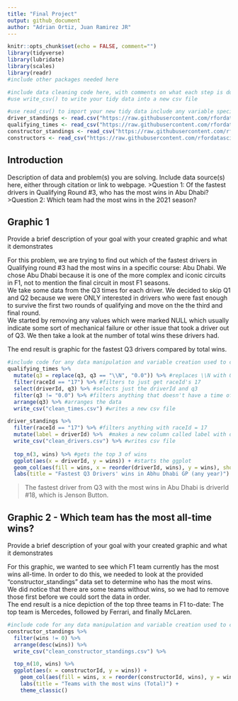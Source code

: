 ```yaml
---
title: "Final Project"
output: github_document
author: "Adrian Ortiz, Juan Ramirez JR"
---
```


```r
knitr::opts_chunk$set(echo = FALSE, comment="")
library(tidyverse)
library(lubridate)
library(scales)
library(readr)
#include other packages needed here
```

```r
#include data cleaning code here, with comments on what each step is doing the indicators above eval=FALSE and include=FALSE will stop the code from running again when you knit the document while still keeping the code in the document
#use write_csv() to write your tidy data into a new csv file
```

```r
#use read_csv() to import your new tidy data include any variable specifications here as needed
driver_standings <- read.csv("https://raw.githubusercontent.com/rfordatascience/tidytuesday/master/data/2021/2021-09-07/driver_standings.csv")
qualifying_times <- read_csv("https://raw.githubusercontent.com/rfordatascience/tidytuesday/master/data/2021/2021-09-07/qualifying.csv")
constructor_standings <- read_csv("https://raw.githubusercontent.com/rfordatascience/tidytuesday/master/data/2021/2021-09-07/constructor_standings.csv")
constructors <- read_csv("https://raw.githubusercontent.com/rfordatascience/tidytuesday/master/data/2021/2021-09-07/constructors.csv")
```

## Introduction
Description of data and problem(s) you are solving.  Include data source(s) here, either through citation or link to webpage.
>Question 1: Of the fastest drivers in Qualifying Round #3, who has the most wins in Abu Dhabi?
>Question 2: Which team had the most wins in the 2021 season?

## Graphic 1
Provide a brief description of your goal with your created graphic and what it demonstrates

For this problem, we are trying to find out which of the fastest drivers in Qualifying round #3 had the most wins in a specific course: Abu Dhabi. We chose Abu Dhabi because it is one of the more complex and iconic circuits in F1, not to mention the final circuit in most F1 seasons.  
We take some data from the Q3 times for each driver. We decided to skip Q1 and Q2 because we were ONLY interested in drivers who were fast enough to survive the first two rounds of qualifying and move on the the third and final round.  
We started by removing any values which were marked NULL which usually indicate some sort of mechanical failure or other issue that took a driver out of Q3. We then take a look at the number of total wins these drivers had.  

The end result is graphic for the fastest Q3 drivers compared by total wins.

```r
#include code for any data manipulation and variable creation used to create the graphic as well as the code for the graph creation - be sure to comment all code with description of steps being completed with each line of code
qualifying_times %>% 
  mutate(q3 = replace(q3, q3 == "\\N", "0.0")) %>% #replaces \\N with 0.0 in the qualifying time #3
  filter(raceId == "17") %>% #filters to just get raceId's 17
  select(driverId, q3) %>% #selects just the driverId and q3
  filter(q3 != "0.0") %>% #filters anything that doesn't have a time of 0.0 for q3
  arrange(q3) %>% #arranges the data
  write_csv("clean_times.csv") #writes a new csv file
```

```r
driver_standings %>% 
  filter(raceId == "17") %>% #filters anything with raceId = 17
  mutate(label = driverId) %>%  #makes a new column called label with driverId's
  write_csv("clean_drivers.csv") %>% #writes csv file
  
  top_n(3, wins) %>% #gets the top 3 of wins
  ggplot(aes(x = driverId, y = wins)) + #starts the ggplot
  geom_col(aes(fill = wins, x = reorder(driverId, wins), y = wins), show.legend = FALSE) + #creates the col graph
  labs(title = "Fastest Q3 Drivers' wins in Abhu Dhabi GP (any year)") #adds labels
```
> The fastest driver from Q3 with the most wins in Abu Dhabi is driverId #18, which is Jenson Button.

## Graphic 2 - Which team has the most all-time wins?
Provide a brief description of your goal with your created graphic and what it demonstrates

For this graphic, we wanted to see which F1 team currently has the most wins all-time. In order to do this, we needed to look at the provided "constructor_standings" data set to determine who has the most wins.  
We did notice that there are some teams without wins, so we had to remove those first before we could sort the data in order.  
The end result is a nice depiction of the top three teams in F1 to-date: The top team is Mercedes, followed by Ferrari, and finally McLaren.
```r
#include code for any data manipulation and variable creation used to create the graphic as well as the code for the graph creation - be sure to comment all code with description of steps being completed with each line of code
constructor_standings %>%
  filter(wins != 0) %>% 
  arrange(desc(wins)) %>% 
  write_csv("clean_constructor_standings.csv") %>% 

  top_n(10, wins) %>% 
  ggplot(aes(x = constructorId, y = wins)) +
    geom_col(aes(fill = wins, x = reorder(constructorId, wins), y = wins), show.legend = FALSE) +
    labs(title = "Teams with the most wins (Total)") + 
    theme_classic()

```

